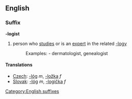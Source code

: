==English==
===Suffix===
'''-logist'''
# person who [[studies]] or is an [[expert]] in the related [[-logy]]
#:Examples: - dermatologist, genealogist
====Translations====
*[[Czech]]: [[-lóg]] ''m'', [[-ložka]] ''f''
*[[Slovak]]: [[-lóg]] ''m'', [[-logička]] ''f''
[[Category:English suffixes]]